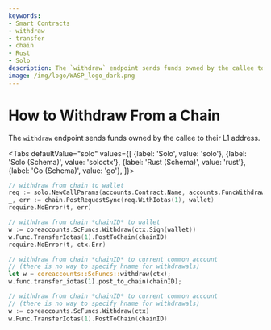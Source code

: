 ```yaml
---
keywords:
- Smart Contracts
- withdraw
- transfer
- chain
- Rust
- Solo
description: The `withdraw` endpoint sends funds owned by the callee to their L1 address.
image: /img/logo/WASP_logo_dark.png
---
```




# How to Withdraw From a Chain

The `withdraw` endpoint sends funds owned by the callee to their L1 address.

<Tabs
    defaultValue="solo"
    values={[
        {label: 'Solo', value: 'solo'},
        {label: 'Solo (Schema)', value: 'soloctx'},
        {label: 'Rust (Schema)', value: 'rust'},
        {label: 'Go (Schema)', value: 'go'},
    ]}>
<TabItem value="solo">

```go
// withdraw from chain to wallet
req := solo.NewCallParams(accounts.Contract.Name, accounts.FuncWithdraw.Name)
_, err := chain.PostRequestSync(req.WithIotas(1), wallet)
require.NoError(t, err)
```

</TabItem>
<TabItem value="soloctx">

```go
// withdraw from chain *chainID* to wallet
w := coreaccounts.ScFuncs.Withdraw(ctx.Sign(wallet))
w.Func.TransferIotas(1).PostToChain(chainID)
require.NoError(t, ctx.Err)
```

</TabItem>
<TabItem value="rust">

```rust
// withdraw from chain *chainID* to current common account
// (there is no way to specify hname for withdrawals)
let w = coreaccounts::ScFuncs::withdraw(ctx);
w.func.transfer_iotas(1).post_to_chain(chainID);
```

</TabItem>
<TabItem value="go">

```go
// withdraw from chain *chainID* to current common account
// (there is no way to specify hname for withdrawals)
w := coreaccounts.ScFuncs.Withdraw(ctx)
w.Func.TransferIotas(1).PostToChain(chainID)
```

</TabItem>
</Tabs>
